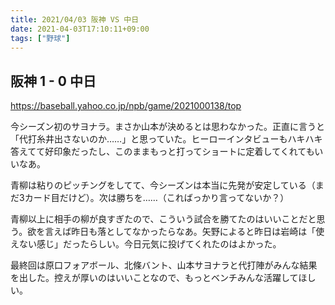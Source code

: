 ```yaml
---
title: 2021/04/03 阪神 VS 中日
date: 2021-04-03T17:10:11+09:00
tags: ["野球"]
---
```


## 阪神 1 - 0 中日

https://baseball.yahoo.co.jp/npb/game/2021000138/top

今シーズン初のサヨナラ。まさか山本が決めるとは思わなかった。正直に言うと「代打糸井出さないのか……」と思っていた。ヒーローインタビューもハキハキ答えてて好印象だったし、このままもっと打ってショートに定着してくれてもいいなあ。

青柳は粘りのピッチングをしてて、今シーズンは本当に先発が安定している（まだ3カード目だけど）。次は勝ちを……（こればっかり言ってないか？）

青柳以上に相手の柳が良すぎたので、こういう試合を勝てたのはいいことだと思う。欲を言えば昨日も落としてなかったらなあ。矢野によると昨日は岩崎は「使えない感じ」だったらしい。今日元気に投げてくれたのはよかった。

最終回は原口フォアボール、北條バント、山本サヨナラと代打陣がみんな結果を出した。控えが厚いのはいいことなので、もっとベンチみんな活躍してほしい。
